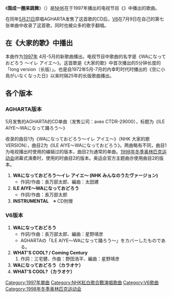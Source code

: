 《'''围成一圈来跳舞'''》（{{lang-ja|WAになっておどろう}}）是[[日本放送協會|NHK]]在于1997年播出的电视节目《{{link-ja|大家的歌|みんなのうた}}》中播出的歌曲。

在同年[[5月21日|5月21日]]原唱AGHARTA发售了这首歌的CD后，[[V6_(偶像團體)|V6]]在7月9日在自己的第七张单曲中收录了这首歌，同时也被众多的歌手翻唱。

== 在《大家的歌》中播出 ==
本曲作为[[1997年|1997年]] 4月-5月的新歌曲播出。电视节目中歌曲的名字是《WAになっておどろう 〜イレ アイエ〜》。这首歌是《大家的歌》中首次播出的5分钟长度的「long version（长版）」。也是自1972年5月-7月的内幸町时代时播出的《空に小鳥がいなくなった日》以来时隔25年的长版歌曲播出。

== 各个版本 ==

=== AGHARTA版本 ===
{{Infobox single|Name={{nowrap|ILE AIYE 〜WAになっておどろう〜}}|Artist=[[AGHARTA|AGHARTA]]|A-side=WAになっておどろう 〜イレ アイエ〜|B-side=ILE AIYE 〜WAになっておどろう〜|Released=[[1997年|1997年]][[5月21日|5月21日]]|Genre=[[J-POP|J-POP]]|Length=<!-- 分秒 -->|Label=[[avex_ideak|avex ideak]]|Chart position=週間46位（[[オリコンチャート|O]]RICON）|Next single=Yemaya〜何かを見つけよう〜|This single=ILE AIYE 〜WAになっておどろう〜}}5月发售的AGHARTA的CD单曲（发售公司：avex CTDR-29000），标题为《ILE AIYE〜WAになって踊ろう〜》

收录的曲目1为《WAになっておどろう〜イレ アイエ〜》（NHK 大家的歌 VERSION），曲目2为《ILE AIYE〜WAになっておどろう》。两曲略有不同，曲目1为电视播出时使用的编辑过的版本，曲目2为通常的单曲。[[1998年冬季奥林匹克运动会|1998年冬季奥林匹克运动会]]闭幕式演奏时，使用的时曲目2的版本。奥运会官方主题曲亦使用曲目2的版本。
# '''WAになっておどろう〜イレ アイエ〜 (NHK みんなのうたヴァージョン)'''
#* 作詞/作曲：長万部太郎、編曲：太田建
# '''ILE AIYE〜WAになっておどろう'''
#* 作詞/作曲：長万部太郎
# '''INSTRUMENTAL'''　※ CD附赠

=== V6版本 ===
{{Infobox Single|Name=WAになっておどろう|Artist=[[V6_(偶像團體)|V6]]|Album=[[NATURE_RHYTHM|NATURE RHYTHM]]|A-side=|B-side=WHAT'S COOL?|Released=[[1997年|1997年]][[7月9日|7月9日]]<br />{{JPN}}|Format=|Recorded=|Genre=[[J-POP|J-POP]]|Length=<!-- 分秒 -->|Label=[[avex_trax|avex trax]]|Writer=|Producer=|Certification=*双白金（[[日本唱片協会|日本唱片協会]]）
|Chart position=
*週間2位（[[Oricon公信榜|Oricon]]） 
*1997年7月度月間8位（Oricon） 
*1997年8月度月間19位（Oricon） 
*1997年度年間61位（Oricon） 
*登場回数23回（Oricon）
|Last single=[[本気がいっぱい|本気がいっぱい]] <br /> （[[1997年|1997年]]）|This single='''圍成一圈來跳舞''' <br /> （[[1997年|1997年]]）|Next single=[[GENERATION_GAP|GENERATION GAP]] <br /> （[[1997年|1997年]]）|Misc=}}
# '''WAになっておどろう'''
#* 作詞/作曲：長万部太郎、編曲：星野靖彦
#* AGHARTAの「ILE AIYE〜WAになって踊ろう〜」をカバーしたものである。
# '''WHAT'S COOL? / Coming Century'''
## 作詞：三宅健、作曲：野田浩平、編曲：星野靖彦
# '''WAになっておどろう（カラオケ）'''
# '''WHAT'S COOL?（カラオケ）'''

{{DEFAULTSORT:Waninatteodorō}}
[[Category:1997年單曲|Category:1997年單曲]]
[[Category:NHK紅白歌合戰演唱歌曲|Category:NHK紅白歌合戰演唱歌曲]]
[[Category:V6歌曲|Category:V6歌曲]]
[[Category:1998年冬季奥林匹克运动会|Category:1998年冬季奥林匹克运动会]]